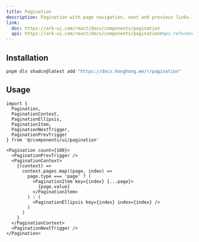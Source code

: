 ```yaml
---
title: Pagination
description: Pagination with page navigation, next and previous links.
link:
  doc: https://ark-ui.com/react/docs/components/pagination
  api: https://ark-ui.com/react/docs/components/pagination#api-reference
---
```


<ComponentPreview name='pagination/pagination' />

## Installation

```bash
pnpm dlx shadcn@latest add "https://docs.honghong.me/r/pagination"
```

## Usage

```tsx
import {
  Pagination,
  PaginationContext,
  PaginationEllipsis,
  PaginationItem,
  PaginationNextTrigger,
  PaginationPrevTrigger
} from '@/components/ui/pagination'
```

```tsx
<Pagination count={100}>
  <PaginationPrevTrigger />
  <PaginationContext>
    {(context) =>
      context.pages.map((page, index) =>
        page.type === 'page' ? (
          <PaginationItem key={index} {...page}>
            {page.value}
          </PaginationItem>
        ) : (
          <PaginationEllipsis key={index} index={index} />
        )
      )
    }
  </PaginationContext>
  <PaginationNextTrigger />
</Pagination>
```
